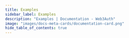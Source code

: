 ```yaml
---
title: Examples
sidebar_label: Examples
description: "Examples | Documentation - Web3Auth"
image: "images/docs-meta-cards/documentation-card.png"
hide_table_of_contents: true
---
```



<Examples
  exampleMap={exampleMap}
  showProductFilter={true}
  showPlatformFilter={true}
  showBlockchainFilter={true}
/>
